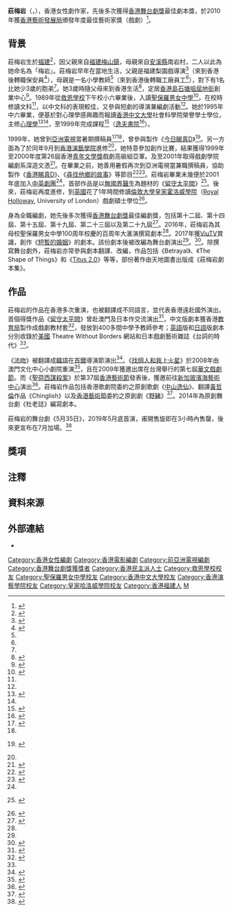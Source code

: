 {{藝人
| 姓名 = 莊梅岩
| 類型 = 編劇
| 圖片 = CandaceChong.jpg
| 圖片尺寸 = 200px
| 羅馬拼音 = Chong Mui Ngam
| 英文名 = Candace Chong
| 暱稱 = Cancer{{noteTag|根據莊梅岩在香港電台第一台廣播節目《守下留情》於2022年1月10日播出的訪問中提及，她於中學時期因為中文名稱中有「岩」字，令人聯想起「癌」字，於是被人稱呼為「Cancer」（「癌」的英文翻譯）。}}
| 國籍 = {{CNHK}}
| 籍貫 = [[福建省|福建省]][[南安市|南安市]][[梅山鎮|梅山鎮]]{{noteTag|name=守下留情|關於莊梅岩故鄉、中文名稱來源以及成長地的資料出自香港電台第一台廣播節目《守下留情》於2022年1月10日播出的訪問。}} 
| 職業 = 編劇
| 出生日期 = {{birth date and age|1976|9|9}}<ref>{{cite web |url=https://carersgarden.org/content/candace-chong-the-carer/ |title=照顧者莊梅岩 |date=2019-06-11 |website= |language= |publisher=照顧者花園 |access-date=2022-01-12 |quote=}}</ref><ref>{{cite web |url=https://www.facebook.com/oliviafans/videos/10152641263223555 |title=慶祝莊梅岩生日 |date=2014-09-09 |website= |language= |publisher=Olivia Yan 甄詠蓓 Facebook專頁 |access-date=2022-01-12 |quote=}}</ref>
| 出生地點 = {{CHN-1949}}[[福建省|福建省]]
| 教育程度 = [[香港中文大學|香港中文大學]]心理學系榮譽學士<br>[[香港演藝學院|香港演藝學院]]編劇系深造文憑<br>[[倫敦大學皇家霍洛威學院|倫敦大學皇家霍洛威學院]]戲劇碩士
| 母校 = [[救恩學校|救恩學校]]<br>[[聖保羅男女中學|聖保羅男女中學]]
| 居住地 = [[香港|香港]]
}}

'''莊梅岩'''（{{lang-en|Candace Chong Mui Ngam}}，{{bd|1976年|9月9日||}}），香港女性劇作家，先後多次獲得[[香港舞台劇獎|香港舞台劇獎]]最佳劇本獎，於2010年獲[[香港藝術發展局|香港藝術發展局]]頒發年度最佳藝術家獎（戲劇）<ref>{{cite web |url=https://www.hkadc.org.hk/explore/promotion/hong-kong-arts-development-awards/archive/2010 |title=香港藝術發展獎2010得獎名單 |date=2010 |website= |language= |publisher=香港藝術發展局 |access-date=2022-01-12 |quote=}}</ref>。

==背景==
莊梅岩生於[[福建|福建]]<ref>{{cite news |title=【六四三十】創作舞台劇《5月35日》 莊梅岩：六四從未講清楚！ |url=https://www.hk01.com/%E7%A4%BE%E6%9C%83%E6%96%B0%E8%81%9E/332071/%E5%85%AD%E5%9B%9B%E4%B8%89%E5%8D%81-%E5%89%B5%E4%BD%9C%E8%88%9E%E5%8F%B0%E5%8A%87-5%E6%9C%8835%E6%97%A5-%E8%8E%8A%E6%A2%85%E5%B2%A9-%E5%85%AD%E5%9B%9B%E5%BE%9E%E6%9C%AA%E8%AC%9B%E6%B8%85%E6%A5%9A |page= |language= |publisher=香港01 | date=2019-06-03 |accessdate=2022-01-12 |quote= }}</ref>，因父親來自[[福建|福建]][[梅山鎮|梅山鎮]]{{noteTag|name=守下留情}}，母親來自[[安溪縣|安溪縣]]南岩村{{noteTag|name=守下留情}}，二人以此為她命名為「梅岩」{{noteTag|name=守下留情}}。莊梅岩早年在當地生活，父親是福建梨園戲導演<ref name="戲劇，可以觀照人生──專訪莊梅岩">{{cite web |url=https://www.master-insight.com/%E6%88%B2%E5%8A%87%EF%BC%8C%E5%8F%AF%E4%BB%A5%E8%A7%80%E7%85%A7%E4%BA%BA%E7%94%9F%E2%94%80%E2%94%80%E5%B0%88%E8%A8%AA%E8%8E%8A%E6%A2%85%E5%B2%A9/ |title=戲劇，可以觀照人生──專訪莊梅岩 |last= |first= |date=2019-02-11 |website= |language= |publisher=灼見名家 |access-date=2022-01-12 |quote=}}</ref>（來到香港後轉職保安員<ref name="婚姻達人莊梅岩 相處之短暫，美好之脆弱">{{cite news |title=婚姻達人莊梅岩 相處之短暫，美好之脆弱 |url=https://archive.ph/6jUj1  |page= |language= |publisher=明報 | date=2019-01-27 |accessdate=2022-01-12 |quote= }}</ref>），母親是一名小學教師<ref name="戲劇，可以觀照人生──專訪莊梅岩" />（來到香港後轉職工廠員工<ref name="婚姻達人莊梅岩 相處之短暫，美好之脆弱" />），對下有1名比她少3歲的胞弟<ref name="婚姻達人莊梅岩 相處之短暫，美好之脆弱" />。她3歲時隨父母來到香港生活<ref>{{cite web |url=https://whyvan123.medium.com/%E4%BB%80%E9%BA%BC%E4%BA%BA%E8%A8%AA%E5%95%8F%E4%BB%80%E9%BA%BC%E4%BA%BA-%E7%94%A8%E4%BA%8C%E5%8D%81%E5%B9%B4-%E5%B0%8B%E6%89%BE%E4%B8%80%E5%B0%8D%E4%BA%A1%E9%AD%82%E7%9A%84%E7%9C%BC%E7%9D%9B-f6fa8d89b6bc |title=什麼人訪問什麼人：用二十年 尋找一對亡魂的眼睛 |date=2019-03-24 |website= |language= |publisher=Medium |access-date=2022-01-12 |quote=}}</ref>，定居[[香港島|香港島]][[石塘咀|石塘咀]][[屈地街|屈地街]]創業中心<ref>{{cite web |url=https://www.facebook.com/permalink.php?story_fbid=420577196429418&id=101046351715839 |title=童年回憶 |date=2021-11-20 |website= |language= |publisher=莊梅岩 Facebook公開專頁 |access-date=2022-01-12 |quote=}}</ref>{{noteTag|name=守下留情}}。1989年從[[救恩學校|救恩學校]]下午校小六畢業後，入讀[[聖保羅男女中學|聖保羅男女中學]]<ref name="apple1">{{Cite web|url=http://hk.apple.nextmedia.com/realtime/news/20150921/54227044 |title=創校艱辛屢創「第一」 百周年校慶聖保羅推電子教學 |publisher=香港蘋果日報 |date=2015-09-21 |accessdate=2015-09-21}}{{Wayback|url=http://hk.apple.nextmedia.com/realtime/news/20150921/54227044 |date=20150923203252 }}</ref>。在校時修讀文科<ref name="戲劇，可以觀照人生──專訪莊梅岩" />，以中文科的表現較佳{{noteTag|name=守下留情1|關於莊梅岩學業表現、報考香港演藝學院經過以及於亞洲電視當暑期撰稿員的資料出自香港電台第一台廣播節目《守下留情》於2022年1月11日播出的訪問。}}，又參與短劇的導演兼編劇活動<ref name="戲劇，可以觀照人生──專訪莊梅岩" />。她於1995年中六畢業，便基於對心理學感興趣而報讀[[香港中文大學|香港中文大學]]社會科學院榮譽學士學位，主修[[心理學|心理學]]<ref>{{Cite web|url=http://www.iso.cuhk.edu.hk/chinese/publications/newsletter/article.aspx?articleid=57055 |title=關於編劇：莊梅岩 |work=中大通訊第421期 |publisher=香港中文大學 |date=2013-08-19 |accessdate=2013-08-19}}{{Wayback|url=http://www.iso.cuhk.edu.hk/chinese/publications/newsletter/article.aspx?articleid=57055 |date=20171022142017 }}</ref><ref name="戲劇，可以觀照人生──專訪莊梅岩" />，至1999年完成課程<ref>{{cite web |url=https://www.cuhk.edu.hk/chinese/features/local-drama.html |title=幕起幕落──中大人反思戲劇與大學教育 |date=2013-08 |website= |language= |publisher=香港中文大學 |access-date=2022-01-12 |quote=}}</ref>（[[逸夫書院|逸夫書院]]<ref>{{cite web |url=https://www.red-publish.com/uploads/press/CUAM_201409_31-37.pdf |title=中大校友 校友近況 |date=2014-09 |website= |language= |publisher=香港中文大學 |access-date=2022-01-12 |quote=}}</ref>）。

1999年，她曾到[[亞洲電視|亞洲電視]]當暑期撰稿員<ref>{{cite news |title=名家學堂：劇作家莊梅岩 拒絕「文以載道」 |url=http://www.mingpaocanada.com/VAN/htm/News/20161130/hk-gfh1_er_r.htm |page= |language= |publisher=明報 | date=2016-11-30 |accessdate=2022-01-12 |quote= }}</ref><ref name="戲劇，可以觀照人生──專訪莊梅岩" />{{noteTag|name=守下留情1}}，曾參與製作《[[今日睇真D|今日睇真D]]》<ref>{{Cite web|url=http://www.hkgoodjobs.com/interview.php?p=824&cat_id=12 |title=莊梅岩：編劇工作的點滴 |date=2015 |website= |language= |publisher=香港好工網 |access-date=2022-01-12}} {{Wayback|url=http://www.hkgoodjobs.com/interview.php?p=824&cat_id=12 |date=20160304095320 }}</ref>{{noteTag|name=守下留情1}}。另一方面為了於同年9月到[[香港演藝學院|香港演藝學院]]進修<ref name="戲劇，可以觀照人生──專訪莊梅岩" />{{noteTag|name=守下留情1}}，她特意參加創作比賽{{noteTag|name=守下留情1}}，結果獲得1999年至2000年度第26屆香港[[青年文學獎|青年文學獎]]戲劇高級組亞軍{{noteTag|name=守下留情1}}。及至2001年取得戲劇學院編劇系深造文憑<ref>{{Cite web |url=https://www.hkapa.edu/f/page/5951/Dramatic%20Arts%20Vol%2027.pdf |title=《戲劇藝術》第27期 |page=77 |publisher=香港演藝學院 |accessdate=2022-01-12 |archive-date=2020-05-10 |archive-url=https://web.archive.org/web/20200510091602/https://www.hkapa.edu/f/page/5951/Dramatic%20Arts%20Vol%2027.pdf |dead-url=no }}</ref>。在畢業之前，她善用暑假再次到亞洲電視當兼職撰稿員{{noteTag|name=守下留情2|關於莊梅岩再次到亞洲電視當兼職撰稱員和赴英進修的資料出自香港電台第一台廣播節目《守下留情》於2022年1月12日播出的訪問。}}，協助製作《[[香港睇真D|香港睇真D]]》、《[[尋找他鄉的故事|尋找他鄉的故事]]》等節目<ref>{{cite web |url=http://rthk9.rthk.hk/special/tvai/2000/webcast/tv_01.htm |title=2000年欣賞指數調查最佳電視節目頒獎禮 最佳電視節目 - 尋找他鄉的故事 III |date=2000 |website= |language= |publisher=香港電台 |access-date=2022-01-12 |quote=}}</ref><ref>{{cite news |title=編劇課程以實務為主 學員營建風格編織夢想 |url=http://newsbot.lib.cuhk.edu.hk/news/singtao/20010212/A30003.html |page= |language= |publisher=星島日報 | date=2001-02-12 |accessdate=2022-01-12 |quote= }}</ref>{{noteTag|name=守下留情2}}。莊梅岩畢業未幾便於2001年底加入[[中英劇團|中英劇團]]<ref name="戲劇，可以觀照人生──專訪莊梅岩" />，首部作品是以[[無國界醫生|無國界醫生]]為題材的《[[留守太平間|留守太平間]]》<ref>{{Cite web|url=http://msf.hk/20th/20th/candace_chong |title=滿途荊棘才是理想︰莊梅岩 |date=2014 |website= |language= |publisher=無國界醫生（香港） |access-date=2022-01-12}} {{Wayback|url=http://msf.hk/20th/20th/candace_chong |date=20161026232215 }}</ref>。後來，莊梅岩再度進修，到[[英國|英國]]花了1年時間修讀[[倫敦大學皇家霍洛威學院|倫敦大學皇家霍洛威學院]]（[[Royal_Holloway|Royal Holloway]], University of London）戲劇碩士學位<ref name="ori1">{{Cite news|url=http://orientaldaily.on.cc/cnt/lifestyle/20140709/00321_001.html |title=莊梅岩 編劇人生 |date=2014-07-09 |website= |language= |publisher=東方日報 |access-date=2022-01-12}}{{Wayback|url=http://orientaldaily.on.cc/cnt/lifestyle/20140709/00321_001.html |date=20160305080414 }}</ref>{{noteTag|name=守下留情2}}。

身為全職編劇，她先後多次獲得[[香港舞台劇獎|香港舞台劇獎]]最佳編劇獎，包括第十二屆、第十四屆、第十五屆、第十九屆、第二十三屆以及第二十九屆<ref>{{cite web |url=http://www.hongkongdrama.com/zh_hk-past_review.html |title=歷屆提名及獲獎名單 |date= |website= |language= |publisher=香港戲劇協會 |access-date=2022-01-12 |quote=}}</ref>。2016年，莊梅岩為其母校聖保羅男女中學100周年校慶的百周年大滙演撰寫劇本<ref name="apple1" />。2017年獲[[ViuTV|ViuTV]]賞識，創作《[[短暫的婚姻|短暫的婚姻]]》的劇本。該份劇本後被改編為舞台劇演出<ref name="戲劇，可以觀照人生──專訪莊梅岩" />。<ref>{{cite web |url=https://www.hk01.com/%E7%9F%A5%E6%80%A7%E5%A5%B3%E7%94%9F/210028/%E8%8E%8A%E6%A2%85%E5%B2%A9%E4%BA%94%E5%A5%AA%E6%9C%80%E4%BD%B3%E5%8A%87%E6%9C%AC-%E5%BE%9E%E4%B8%8D%E6%87%BC%E7%82%BA%E5%85%AC%E7%BE%A9%E7%99%BC%E8%81%B2-%E7%82%BA%E4%BD%95%E6%88%91%E9%81%B8%E9%80%99%E9%BA%BC%E9%9B%A3%E8%B5%B0%E7%9A%84%E8%B7%AF |title=莊梅岩五奪最佳劇本 從不懼為公義發聲：為何我選這麼難走的路？ |date=2019-07-29 |website= |language= |publisher=香港01 |access-date=2022-01-12 |quote=}}</ref>。除撰寫舞台劇外，莊梅岩亦常參與劇本翻譯、改編，作品包括《Betrayal》、《The Shape of Things》和《[[Titus_2.0|Titus 2.0]]》等等，部份著作由天地圖書出版成《莊梅岩劇本集》。

==作品==
莊梅岩的作品在香港多次重演，也被翻譯成不同語言，並代表香港遠赴國外演出。首個得獎作品《[[留守太平間|留守太平間]]》曾赴澳門及日本作交流演出<ref name="作者莊梅岩介紹">{{cite web |url=https://www.edb.gov.hk/attachment/tc/curriculum-development/kla/chi-edu/resources/secondary-edu/lang/drama-s2/5__appreciation.pdf |title=作者莊梅岩介紹 |last= |first= |date= |website= |language= |publisher=香港教育局 |access-date=2022-01-12 |quote=}}</ref>，中文版劇本獲香港[[教育局_(香港)|教育局]]製作成戲劇教材套<ref>{{cite news |title=教育update——反思生命的真諦：記《留守太平間》學生專場 |url=https://hd.stheadline.com/news/columns/37/20110228/139589/%E5%B0%88%E6%AC%84-%E6%95%99%E8%82%B2update-%E5%8F%8D%E6%80%9D%E7%94%9F%E5%91%BD%E7%9A%84%E7%9C%9F%E8%AB%A6-%E8%A8%98-%E7%95%99%E5%AE%88%E5%A4%AA%E5%B9%B3%E9%96%93-%E5%AD%B8%E7%94%9F%E5%B0%88%E5%A0%B4 |page= |language= |publisher=頭條日報 | date=2011-02-28 |accessdate=2022-01-12 |quote= }}</ref>，發放到400多間中學予教師參考；[[英語|英語]]版和[[日語|日語]]版劇本分別收錄於[[美國|美國]] Theatre Without Borders 網站和日本戲劇藝術雜誌《台詞的時代》<ref name="作者莊梅岩介紹" />。

《[[法吻|法吻]]》被翻譯成[[韓語|韓語]]在[[首爾|首爾]]導演節演出<ref>{{cite web |url=https://podcast.rthk.hk/podcast/item.php?pid=520&eid=47118&lang=en-US |title=一劇之本- 與編劇談編劇︰莊梅岩(本地著名舞台劇作家) |date=2014-10-20 |website= |language= |publisher=香港電台 |access-date=2022-01-12 |quote=}}</ref>。《[[找個人和我上火星|找個人和我上火星]]》於2008年由澳門文化中心小劇院重演<ref>{{cite web |url=https://www.conservatory.gov.mo/cn/list/55/ |title=演出與活動 |date= |website= |language= |publisher=澳門演藝學院 |access-date=2022-01-12 |quote=}}</ref>，且在2009年獲邀出席在台灣舉行的第七屆[[華文戲劇節|華文戲劇節]]。而《[[聖荷西謀殺案_(舞台劇)|聖荷西謀殺案]]》於第37屆[[香港藝術節|香港藝術節]]發表後，獲邀前往[[新加玻|新加玻]][[濱海藝術中心|濱海藝術中心]]演出<ref name="PANASONIC呈獻 《教授》（重演）場刊">{{cite web |url=https://issuu.com/hkrep/docs/hkrep-hp-professor-web |title=PANASONIC呈獻 《教授》（重演）場刊 |last= |first= |date= |page=4 |language= |publisher=香港話劇團 |access-date=2022-01-12 |quote=}}</ref>。莊梅岩作品包括香港歌劇院委約之原創歌劇《[[中山逸仙|中山逸仙]]》、翻譯[[黃哲倫|黃哲倫]]作品《Chinglish》以及[[香港藝術節|香港藝術節]]委約之原創劇《[[野豬|野豬]]》<ref>{{cite web |url=http://www.alumni.cuhk.edu.hk/magazine/201203/txt/alumni_news.html |title=中大校友 校友近況 |date=2012-03 |website= |language= |publisher=香港中文大學 |access-date=2022-01-12 |quote=}}</ref>。2014年為原創舞台劇《杜老誌》編寫劇本。

莊梅岩的舞台劇《5月35日》，2019年5月底首演，甫開售旋即在3小時內售罄，後來更宣布在7月加場。<ref>{{Cite web|title=《5月35日》監制與編劇對談 莊梅岩代入難屬角度寫六四真相|url=https://www.mpweekly.com/culture/%e5%85%ad%e5%9b%9b-%e8%88%9e%e5%8f%b0%e5%8a%87-%e8%8e%8a%e6%a2%85%e5%b2%a9-112029|accessdate=2019-07-07|date=2019-05-31|work=明周文化|language=en-US|archive-date=2019-07-07|archive-url=https://web.archive.org/web/20190707184132/https://www.mpweekly.com/culture/%e5%85%ad%e5%9b%9b-%e8%88%9e%e5%8f%b0%e5%8a%87-%e8%8e%8a%e6%a2%85%e5%b2%a9-112029|dead-url=no}}</ref>

==獎項==
{{columns-list|2|
* 2000年 第二十六屆香港[[青年文學獎|青年文學獎]]戲劇高級組亞軍<ref name="作者莊梅岩介紹" />
* 香港演藝學院友誼社獎學金及傑出編劇獎<ref name="作者莊梅岩介紹" />
* [[香港戲劇協會|香港戲劇協會]]頒發傑出青年編劇獎<ref name="作者莊梅岩介紹" />
* 2003年 第十二屆香港舞台劇獎最佳劇本《留守太平間》
* 2004年 獲[[亞洲文化協會|亞洲文化協會]]頒發[[利希慎|利希慎]]獎學金赴美遊學一年<ref name="作者莊梅岩介紹" />
* 2005年 第十四屆香港舞台劇獎最佳劇本《找個人和我上火星》
* 2006年 第十五屆香港舞台劇獎最佳劇本《法吻》
* 2010年 第十九屆香港舞台劇獎最佳劇本《聖荷西謀殺案》
* 2010年 獲[[香港藝術發展局|香港藝術發展局]]頒發年度最佳藝術家獎（戲劇）<ref>{{cite web |url=https://hkapa.edu/files/guide/media-publications/07news19.pdf |title=演藝通訊 - 毋忘初心：專訪知名編劇兼校友莊梅岩 |date=2019-07 |website= |language= |publisher=香港演藝學院 |access-date=2022-01-12 |quote=}}</ref>
* 2012年 獲《[[南華早報|南華早報]]》選為香港廿五位最具影響力的女性之一<ref>{{cite web |url=https://www.scmp.com/topics/women-our-time |title=Women Of Our Time |date= |website= |language=en |publisher=南華早報 |access-date=2022-01-12 |quote=}}</ref><ref name="PANASONIC呈獻 《教授》（重演）場刊" />
* 2014年 第二十三屆香港舞台劇獎最佳劇本《教授》
* 2020年 第二十九屆香港舞台劇獎最佳劇本《五月三十五》
}}

==注釋==
{{noteFoot}}

==資料來源==
{{reflist|3}}

==外部連結==
*{{facebook|莊梅岩-101046351715839}}

{{香港舞台劇獎最佳劇本}}

[[Category:香港女性編劇|Category:香港女性編劇]]
[[Category:香港電影編劇|Category:香港電影編劇]]
[[Category:前亞洲電視編劇|Category:前亞洲電視編劇]]
[[Category:香港舞台劇獎獲獎者|Category:香港舞台劇獎獲獎者]]
[[Category:香港民主派人士|Category:香港民主派人士]]
[[Category:救恩學校校友|Category:救恩學校校友]]
[[Category:聖保羅男女中學校友|Category:聖保羅男女中學校友]]
[[Category:香港中文大學校友|Category:香港中文大學校友]]
[[Category:香港演藝學院校友|Category:香港演藝學院校友]]
[[Category:皇家哈洛威學院校友|Category:皇家哈洛威學院校友]]
[[Category:香港福建人|Category:香港福建人]]
[[Category:莊姓|M]]